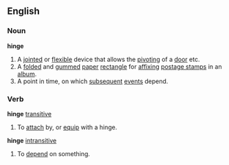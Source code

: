==English==
===Noun===
'''hinge'''
# A [[joint]]ed or [[flexible]] device that allows the [[pivot]]ing of a [[door]] etc.
# A [[fold]]ed and [[gum]]med [[paper]] [[rectangle]] for [[affix]]ing [[postage stamp]]s in an [[album]].
# A point in time, on which [[subsequent]] [[event]]s depend.
===Verb===
'''hinge''' [[transitive]]
#To [[attach]] by, or [[equip]] with a hinge.
'''hinge''' [[intransitive]]
#To [[depend]] on something.